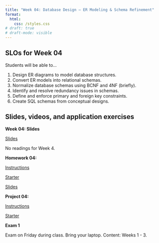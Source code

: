 ```yaml
---
title: "Week 04: Database Design – ER Modeling & Schema Refinement"
format: 
  html:
    css: /styles.css
# draft: true
# draft-mode: visible
---
```


## SLOs for Week 04

Students will be able to...

1.  Design ER diagrams to model database structures.
2.  Convert ER models into relational schemas.
3.  Normalize database schemas using BCNF and 4NF (briefly).
4.  Identify and resolve redundancy issues in schemas.
5.  Define and enforce primary and foreign key constraints.
6.  Create SQL schemas from conceptual designs.

## Slides, videos, and application exercises

::::: slide-deck
**Week 04: Slides**

::: slides
[Slides]()
:::

::: reading
No readings for Week 4.
:::
:::::

<!-- ## Homework assignments -->

::::: homework

**Homework 04: **

::: instructions
[Instructions](/hws/hw04.qmd)
:::

::: starter
[Starter](){target="_blank"}
:::

::: slides
[Slides]()
:::
:::::

<!-- ## Lab -->

:::::: lab
**Project 04: **

::: instructions
[Instructions](/projects/proj04.qmd)
:::

::: starter
[Starter](){target="_blank"}
:::
::::::

::: exam
**Exam 1**

Exam on Friday during class. Bring your laptop. Content: Weeks 1 - 3.
:::